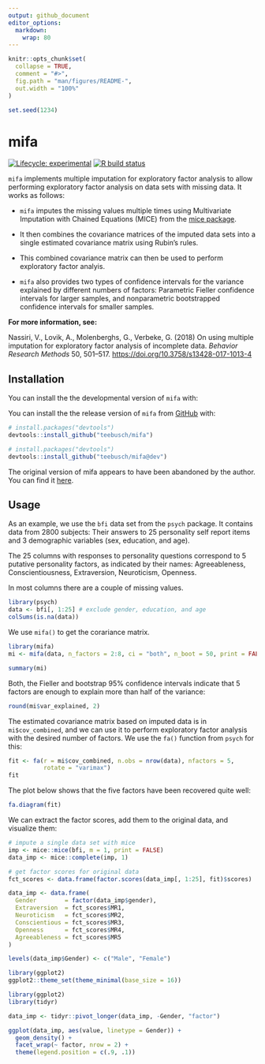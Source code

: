 ```yaml
---
output: github_document
editor_options: 
  markdown: 
    wrap: 80
---
```


<!-- README.md is generated from README.Rmd. Please edit that file -->

```r
knitr::opts_chunk$set(
  collapse = TRUE,
  comment = "#>",
  fig.path = "man/figures/README-",
  out.width = "100%"
)

set.seed(1234)
```

# mifa

<!-- badges: start -->

[![Lifecycle: experimental](https://img.shields.io/badge/lifecycle-experimental-orange.svg)](https://www.tidyverse.org/lifecycle/#experimental)
[![R build status](https://github.com/teebusch/mifa/workflows/R-CMD-check/badge.svg)](https://github.com/teebusch/mifa/actions)
<!-- badges: end -->

`mifa` implements multiple imputation for exploratory factor analysis to allow
performing exploratory factor analysis on data sets with missing data. It works
as follows:


* `mifa` imputes the missing values multiple times using Multivariate
Imputation with Chained Equations (MICE) from the [mice package](https://amices.org/mice/).

* It then combines the covariance matrices of the imputed data sets into a single
estimated covariance matrix using Rubin's rules. 

* This combined covariance matrix can then be used to perform exploratory factor 
analyis.

* `mifa` also provides two types of confidence intervals for the
variance explained by different numbers of factors: Parametric Fieller 
confidence intervals for larger samples, and nonparametric bootstrapped 
confidence intervals for smaller samples.

**For more information, see:**

Nassiri, V., Lovik, A., Molenberghs, G., Verbeke, G. (2018) On using multiple 
imputation for exploratory factor analysis of incomplete data. 
*Behavior Research Methods* 50, 501–517. 
<https://doi.org/10.3758/s13428-017-1013-4>

## Installation

You can install the the developmental version of `mifa` with:

You can install the the release version of `mifa` from
[GitHub](https://github.com/teebusch/mifa) with:

```r
# install.packages("devtools")
devtools::install_github("teebusch/mifa")
```

```r
# install.packages("devtools")
devtools::install_github("teebusch/mifa@dev")
```

The original version of mifa appears to have been abandoned by the author. 
You can find it [here](https://github.com/vahidnassiri/mifa).


## Usage

As an example, we use the `bfi` data set from the `psych` package. It contains 
data from 2800 subjects: Their answers to 25 personality self report items and 
3 demographic variables (sex, education, and age). 

The 25 columns with responses to personality questions correspond to 5 putative
personality factors, as indicated by their names: Agreeableness,
Conscientiousness, Extraversion, Neuroticism, Openness.

In most columns there are a couple of missing values.

```r
library(psych)
data <- bfi[, 1:25] # exclude gender, education, and age
colSums(is.na(data))
```

We use `mifa()` to get the corariance matrix.

```r
library(mifa)
mi <- mifa(data, n_factors = 2:8, ci = "both", n_boot = 50, print = FALSE)

summary(mi)
```

Both, the Fieller and bootstrap 95% confidence intervals indicate that 5 factors
are enough to explain more than half of the variance:

```r
round(mi$var_explained, 2)
```

The estimated covariance matrix based on imputed data is in `mi$cov_combined`, 
and we can use it to perform exploratory factor analysis with the desired number
of factors. We use the `fa()` function from `psych` for this:

```r
fit <- fa(r = mi$cov_combined, n.obs = nrow(data), nfactors = 5, 
          rotate = "varimax")
fit
```

The plot below shows that the five factors have been recovered quite well:

```r
fa.diagram(fit)
```

We can extract the factor scores, add them to the original data, and visualize
them:

```r

# impute a single data set with mice
imp <- mice::mice(bfi, m = 1, print = FALSE)
data_imp <- mice::complete(imp, 1)

# get factor scores for original data
fct_scores <- data.frame(factor.scores(data_imp[, 1:25], fit)$scores)

data_imp <- data.frame(
  Gender        = factor(data_imp$gender),
  Extraversion  = fct_scores$MR1,
  Neuroticism   = fct_scores$MR2,
  Conscientious = fct_scores$MR3,
  Openness      = fct_scores$MR4,
  Agreeableness = fct_scores$MR5
)

levels(data_imp$Gender) <- c("Male", "Female")
```

```r
library(ggplot2)
ggplot2::theme_set(theme_minimal(base_size = 16))
```

```r
library(ggplot2)
library(tidyr)

data_imp <- tidyr::pivot_longer(data_imp, -Gender, "factor")

ggplot(data_imp, aes(value, linetype = Gender)) +
  geom_density() +
  facet_wrap(~ factor, nrow = 2) +
  theme(legend.position = c(.9, .1))
```
